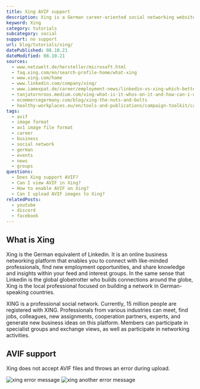 ```yaml
---
title: Xing AVIF support
description: Xing is a German career-oriented social networking website. Can you use AVIF as a profile picture or in a post? Find out.
keyword: Xing
category: tutorials
subcategory: social
support: no support
url: blog/tutorials/xing/
datePublished: 08.10.21
dateModified: 08.10.21
sources:
  - www.netzwelt.de/hersteller/microsoft.html
  - faq.xing.com/en/search-profile-home/what-xing
  - www.xing.com/home
  - www.linkedin.com/company/xing/
  - www.iamexpat.de/career/employment-news/linkedin-vs-xing-which-better-finding-job-germany
  - tanjatornroos.medium.com/xing-what-is-it-whos-on-it-and-how-can-i-use-it-for-my-b2b-marketing-fbb2d88fc8ef
  - ecommercegermany.com/blog/xing-the-nuts-and-bolts
  - healthy-workplaces.eu/en/tools-and-publications/campaign-toolkit/campaign-examples-and-tools/social-media/xing
tags:
  - avif
  - image format
  - av1 image file format
  - career
  - business
  - social network
  - german
  - events
  - news
  - groups
questions:
  - Does Xing support AVIF?
  - Can I view AVIF in Xing?
  - How to enable AVIF on Xing?
  - Can I upload AVIF images to Xing?
relatedPosts:
  - youtube
  - discord
  - facebook
---
```


## What is Xing

Xing is the German equivalent of Linkedin. It is an online business networking platform that enables you to connect with like-minded professionals, find new employment opportunities, and share knowledge and insights within your feed and interest groups. In the same sense that Linkedin is the global globetrotter who builds connections around the globe, Xing is the local professional focused on building a network in German-speaking countries.

XING is a professional social network. Currently, 15 million people are registered with XING. Professionals from various industries can meet, find jobs, colleagues, new assignments, cooperation partners, experts, and generate new business ideas on this platform. Members can participate in specialist groups and exchange views, as well as participate in networking activities.

## AVIF support

Xing does not accept AVIF files and throws an error during upload.

<Image src="xing" alt="xing error message" />
<Image src="xing-error" alt="xing another error message" />
